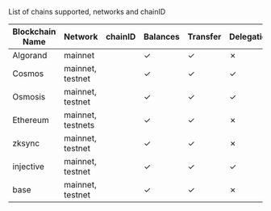 List of chains supported, networks and chainID

| Blockchain Name | Network                  | chainID | Balances | Transfer | Delegation |
|-----------------|--------------------------|---------|----------|----------|------------|
| Algorand        | mainnet                  |         | ✓        | ✓        | ✗          |
| Cosmos          | mainnet, testnet         |         | ✓        | ✓        | ✓          |
| Osmosis         | mainnet, testnet         |         | ✓        | ✓        | ✓          |
| Ethereum        | mainnet, testnets        |         | ✓        | ✓        | ✗          |
| zksync          | mainnet, testnet         |         | ✓        | ✓        | ✗          |
| injective       | mainnet, testnet         |         | ✓        | ✓        | ✓          |
| base            | mainnet, testnet         |         | ✓        | ✓        | ✗          |
